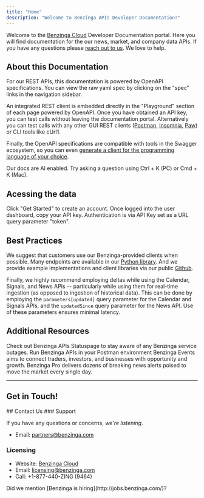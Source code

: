 ```yaml
---
title: "Home"
description: "Welcome to Benzinga APIs Developer Documentation!"
---
```


Welcome to the [Benzinga Cloud](https://cloud.benzinga.com/) Developer Documentation portal. Here you will find documentation for the our news, market, and company data APIs. If you have any questions please [reach out to us](mailto:partners@benzinga.com). We love to help.

## About this Documentation

For our REST APIs, this documentation is powered by OpenAPI specifications. You can view the raw yaml spec by clicking on the "spec" links in the navigation sidebar.

An integrated REST client is embedded directly in the "Playground" section of each page powered by OpenAPI. Once you have obtained an API key, you can test calls without leaving the documentation portal. Alternatively you can test calls with any other GUI REST clients ([Postman](https://www.getpostman.com/), [Insomnia](https://insomnia.rest/), [Paw](https://paw.cloud/)) or CLI tools like cUrl1.

Finally, the OpenAPI specifications are compatible with tools in the Swagger ecosystem, so you can even [generate a client for the programming language of your choice](http://swagger.io/swagger-codegen/).

<Info>
Our docs are AI enabled. Try asking a question using Ctrl + K (PC) or Cmd + K (Mac).
</Info>

## Acessing the data

<Steps>
  <Step title="Create an account">
    Click "Get Started" to create an account. 
  </Step>
  <Step title="Copy API Key">
    Once logged into the user dashboard, copy your API key. 
  </Step>
  <Step title="Start Building!">
    Authentication is via API Key set as a URL query parameter "token".
  </Step>
</Steps>


## Best Practices

We suggest that customers use our Benzinga-provided clients when possible. Many endpoints are available in our [Python library](https://github.com/Benzinga/benzinga-python-client). And we provide example implementations and client libraries via our public [Github](https://github.com/benzinga).

Finally, we highly recommend employing deltas while using the Calendar, Signals, and News APIs -- particularly while using them for real-time ingestion (as opposed to ingestion of historical data). This can be done by employing the `parameters[updated]` query parameter for the Calendar and Signals APIs, and the `updatedSince` query parameter for the News API. Use of these parameters ensures minimal latency.

## Additional Resources

<CardGroup cols={2}>
  <Card title="API Status" icon="signal-bars" href="https://benzinga1.statuspage.io">
    Check out Benzinga APIs Statuspage to stay aware of any Benzinga service outages.
  </Card>
  <Card title="Run in Postman" icon="signs-post" href="https://benzinga.postman.co/workspace/Benzinga~205348be-64ff-4b0f-85c8-a7e6fcc9bbb2/collection/3362843-60b8a139-e977-4604-9567-0fcfb8bce963?action=share&creator=17338059">
    Run Benzinga APIs in your Postman environment 
  </Card>
  <Card title="Events" icon="award" href="https://www.benzinga.com/events/fintech-awards?utm_source=bz api docs&utm_medium=organic&utm_campaign=docs&utm_term=benzingapro&utm_content=home">
    Benzinga Events aims to connect traders, investors, and businesses with opportunity and growth.
  </Card>
  <Card title="Benzinga Research Terminal" icon="rectangle-pro" href="https://www.benzinga.com/events/fintech-awards?utm_source=bz api docs&utm_medium=organic&utm_campaign=docs&utm_term=benzingapro&utm_content=home">
    Benzinga Pro delivers dozens of breaking news alerts poised to move the market every single day.
  </Card>
</CardGroup>

----
## Get in Touch!

<Info>
## Contact Us
### Support

If you have any questions or concerns, _we're listening_.

- Email: partners@benzinga.com

### Licensing

- Website: [Benzinga Cloud](https://cloud.benzinga.com/)
- Email: licensing@benzinga.com
- Call: +1-877-440-ZING (9464)

</Info>

<Info>
Did we mention [Benzinga is hiring](http://jobs.benzinga.com/)?
</Info>


